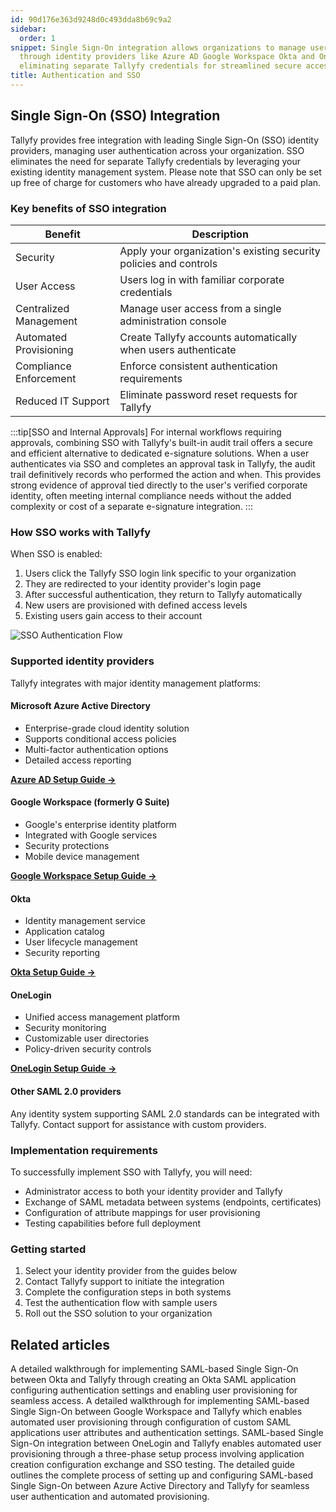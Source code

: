 ```yaml
---
id: 90d176e363d9248d0c493dda8b69c9a2
sidebar:
  order: 1
snippet: Single Sign-On integration allows organizations to manage user authentication
  through identity providers like Azure AD Google Workspace Okta and OneLogin while
  eliminating separate Tallyfy credentials for streamlined secure access.
title: Authentication and SSO
---
```


## Single Sign-On (SSO) Integration

Tallyfy provides free integration with leading Single Sign-On (SSO) identity providers, managing user authentication across your organization. SSO eliminates the need for separate Tallyfy credentials by leveraging your existing identity management system. Please note that SSO can only be set up free of charge for customers who have already upgraded to a paid plan.

### Key benefits of SSO integration

| Benefit | Description |
|---------|-------------|
| Security | Apply your organization's existing security policies and controls |
| User Access | Users log in with familiar corporate credentials |
| Centralized Management | Manage user access from a single administration console |
| Automated Provisioning | Create Tallyfy accounts automatically when users authenticate |
| Compliance Enforcement | Enforce consistent authentication requirements |
| Reduced IT Support | Eliminate password reset requests for Tallyfy |

:::tip[SSO and Internal Approvals]
For internal workflows requiring approvals, combining SSO with Tallyfy's built-in audit trail offers a secure and efficient alternative to dedicated e-signature solutions. When a user authenticates via SSO and completes an approval task in Tallyfy, the audit trail definitively records who performed the action and when. This provides strong evidence of approval tied directly to the user's verified corporate identity, often meeting internal compliance needs without the added complexity or cost of a separate e-signature integration.
:::

### How SSO works with Tallyfy

When SSO is enabled:

1. Users click the Tallyfy SSO login link specific to your organization
2. They are redirected to your identity provider's login page
3. After successful authentication, they return to Tallyfy automatically
4. New users are provisioned with defined access levels
5. Existing users gain access to their account

![SSO Authentication Flow](https://screenshots.tallyfy.com/tallyfy-sso-flow.png)

### Supported identity providers

Tallyfy integrates with major identity management platforms:

#### Microsoft Azure Active Directory
- Enterprise-grade cloud identity solution
- Supports conditional access policies
- Multi-factor authentication options
- Detailed access reporting

[**Azure AD Setup Guide →**](/products/pro/integrations/authentication/how-to-integrate-azure-ad-samlsso-with-tallyfy/)

#### Google Workspace (formerly G Suite)
- Google's enterprise identity platform
- Integrated with Google services
- Security protections
- Mobile device management

[**Google Workspace Setup Guide →**](/products/pro/integrations/authentication/how-to-integrate-google-suite-samlsso-with-tallyfy/)

#### Okta
- Identity management service
- Application catalog
- User lifecycle management
- Security reporting

[**Okta Setup Guide →**](/products/pro/integrations/authentication/how-to-integrate-okta-samlsso-with-tallyfy/)

#### OneLogin
- Unified access management platform
- Security monitoring
- Customizable user directories
- Policy-driven security controls

[**OneLogin Setup Guide →**](/products/pro/integrations/authentication/how-to-integrate-onelogin-samlsso-with-tallyfy/)

#### Other SAML 2.0 providers
Any identity system supporting SAML 2.0 standards can be integrated with Tallyfy. Contact support for assistance with custom providers.

### Implementation requirements

To successfully implement SSO with Tallyfy, you will need:

- Administrator access to both your identity provider and Tallyfy
- Exchange of SAML metadata between systems (endpoints, certificates)
- Configuration of attribute mappings for user provisioning
- Testing capabilities before full deployment

### Getting started

1. Select your identity provider from the guides below
2. Contact Tallyfy support to initiate the integration
3. Complete the configuration steps in both systems
4. Test the authentication flow with sample users
5. Roll out the SSO solution to your organization


<PageTree />


## Related articles
<CardGrid>
<LinkTitleCard header="<b>Authentication > Integrate Okta</b>" href="/products/pro/integrations/authentication/how-to-integrate-okta-samlsso-with-tallyfy/" > A detailed walkthrough for implementing SAML-based Single Sign-On between Okta and Tallyfy through creating an Okta SAML application configuring authentication settings and enabling user provisioning for seamless access. </LinkTitleCard>
<LinkTitleCard header="<b>Authentication > Integrate Google Suite</b>" href="/products/pro/integrations/authentication/how-to-integrate-google-suite-samlsso-with-tallyfy/" > A detailed walkthrough for implementing SAML-based Single Sign-On between Google Workspace and Tallyfy which enables automated user provisioning through configuration of custom SAML applications user attributes and authentication settings. </LinkTitleCard>
<LinkTitleCard header="<b>Authentication > Integrate OneLogin</b>" href="/products/pro/integrations/authentication/how-to-integrate-onelogin-samlsso-with-tallyfy/" > SAML-based Single Sign-On integration between OneLogin and Tallyfy enables automated user provisioning through a three-phase setup process involving application creation configuration exchange and SSO testing. </LinkTitleCard>
<LinkTitleCard header="<b>Authentication > Integrate Azure AD</b>" href="/products/pro/integrations/authentication/how-to-integrate-azure-ad-samlsso-with-tallyfy/" > The detailed guide outlines the complete process of setting up and configuring SAML-based Single Sign-On between Azure Active Directory and Tallyfy for seamless user authentication and automated provisioning. </LinkTitleCard>
</CardGrid>